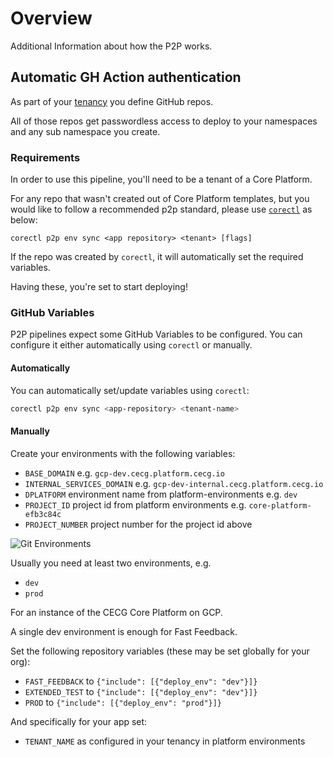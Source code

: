 # Overview

Additional Information about how the P2P works.

## Automatic GH Action authentication

As part of your [tenancy](/app/tenancy) you define GitHub repos.

All of those repos get passwordless access to deploy to your namespaces and
any sub namespace you create.

### Requirements

In order to use this pipeline, you'll need to be a tenant of a Core Platform.

For any repo that wasn't created out of Core Platform templates, but you would like to follow a recommended p2p standard, please use [`corectl`](/corectl) as below:

```shell
corectl p2p env sync <app repository> <tenant> [flags]
```

If the repo was created by `corectl`, it will automatically set the required variables.

Having these, you're set to start deploying!

### GitHub Variables

P2P pipelines expect some GitHub Variables to be configured.
You can configure it either automatically using `corectl` or manually.

#### Automatically

You can automatically set/update variables using `corectl`:

```bash
corectl p2p env sync <app-repository> <tenant-name>
```

#### Manually

Create your environments with the following variables:

- `BASE_DOMAIN` e.g. `gcp-dev.cecg.platform.cecg.io`
- `INTERNAL_SERVICES_DOMAIN` e.g. `gcp-dev-internal.cecg.platform.cecg.io`
- `DPLATFORM` environment name from platform-environments e.g. `dev`
- `PROJECT_ID` project id from platform environments e.g. `core-platform-efb3c84c`
- `PROJECT_NUMBER` project number for the project id above

![Git Environments](/images/p2p/git-environments.png)

Usually you need at least two environments, e.g.

- `dev`
- `prod`

For an instance of the CECG Core Platform on GCP.

A single dev environment is enough for Fast Feedback.

Set the following repository variables (these may be set globally for your org):

- `FAST_FEEDBACK` to `{"include": [{"deploy_env": "dev"}]}`
- `EXTENDED_TEST` to `{"include": [{"deploy_env": "dev"}]}`
- `PROD` to `{"include": [{"deploy_env": "prod"}]}`

And specifically for your app set:

- `TENANT_NAME` as configured in your tenancy in platform environments
